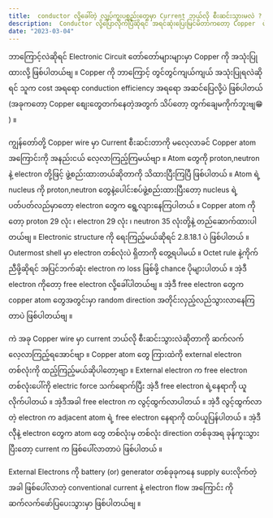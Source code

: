 ```yaml
---
title:  conductor လို့ခေါ်တဲ့ လျှပ်ကူးပစ္စည်းတွေမှာ Current ဘယ်လို စီးဆင်းသွားမလဲ ?
description:  Conductor လို့​ပြောလိုက်ပြီဆိုရင် အရင်ဆုံးပြေးမြင်မိတာကတော့ Copper  ပဲဖြစ်ပါတယ် ။
date: "2023-03-04"
---
```

ဘာကြောင့်လဲဆိုရင် Electronic Circuit တော်တော်များများမှာ Copper ကို အသုံးပြုထားလို့ ဖြစ်ပါတယ်ဗျ ။ 
Copper ကို ဘာ​ကြောင့် တွင်တွင်ကျယ်ကျယ် အသုံးပြုရလဲဆိုရင် သူက cost အရရော conduction efficiency အရရော အဆင်ပြေလို့ပဲ ဖြစ်ပါတယ် 
(အခုကတော့ Copper စျေးတွေတက်နေတဲ့အတွက် သိပ်တော့ တွက်ချေမကိုက်ဘူးဗျ😁 ) ။  
 
ကျွန်တော်တို့ Copper wire မှာ Current စီးဆင်းတာကို မလေ့လာခင် Copper atom အကြောင်းကို အနည်းငယ် လေ့လာကြည့်ကြမယ်ဗျာ ။ 
Atom တွေကို proton,neutron နဲ့ electron တို့ဖြင့် ဖွဲ့စည်းထားတယ်ဆိုတာကို သိထားပြီးကြပြီ ဖြစ်ပါတယ် ။
Atom ရဲ့ nucleus ကို proton,neutron တွေနဲ့ပေါင်းစပ်ဖွဲ့စည်းထားပြီးတော့ nucleus ရဲ့ပတ်ပတ်လည်မှာတော့ electron တွေက ရွေ့လျားနေကြပါတယ် ။ 
Copper atom ကိုတော့ proton 29 လုံး ၊ electron 29 လုံး ၊ neutron 35 လုံးတို့နဲ့ တည်ဆောက်ထားပါတယ်ဗျ ။ 
Electronic structure ကို ရေးကြည့်မယ်ဆိုရင် 2.8.18.1 ပဲ ဖြစ်ပါတယ် ။ Outermost shell မှာ electron တစ်လုံးပဲ ရှိတာကို တွေ့ရပါမယ် ။ 
Octet rule နဲ့ကိုက်ညီဖို့ဆိုရင် အပြင်ဘက်ဆုံး electron က loss ဖြစ်ဖို့ chance ပိုများပါတယ် ။ အဲ့ဒီ electron ကိုတော့ free electron လို့ခေါ်ပါတယ်ဗျ ။ 
အဲ့ဒီ free electron တွေက copper atom တွေအတွင်းမှာ random direction အတိုင်းလှည့်လည်သွားလာနေကြတာပဲ ဖြစ်ပါတယ်ဗျ ။
 
ကဲ အခု Copper wire မှာ current ဘယ်လို စီးဆင်းသွားလဲဆိုတာကို ဆက်လက် လေ့လာကြည့်ရအောင်ဗျာ ။ 
Copper atom တွေ ကြားထဲကို external electron တစ်လုံးကို ထည့်ကြည့်မယ်ဆိုပါတော့ဗျာ ။ 
External electron က free electron တစ်လုံးပေါ်ကို electric force သက်ရောက်ပြီး အဲ့ဒီ free electron ရဲ့နေရာကို ယူလိုက်ပါတယ် ။ 
အဲ့ဒီအခါ free electron က လွင့်ထွက်လာပါတယ် ။ အဲ့ဒီ လွင့်ထွက်လာတဲ့ electron က adjacent atom ရဲ့ free electron နေရာကို ထပ်ယူပြန်ပါတယ် ။ 
အဲ့ဒီလိိုနဲ့ electron တွေက atom တွေ တစ်လုံးမှ တစ်လုံး direction တစ်ခုအရ ခုန်ကူးသွားပြီးတော့ current က ဖြစ်ပေါ်လာတာပဲ ဖြစ်ပါတယ် ။

External Electrons ကို battery (or) generator တစ်ခုခုကနေ supply ပေးလိုက်တဲ့အခါ ဖြစ်ပေါ်လာတဲ့ conventional current နဲ့ electron flow အကြောင်း ကို ဆက်လက်ဖော်ပြပေးသွားမှာ ဖြစ်ပါတယ်ဗျ ။
